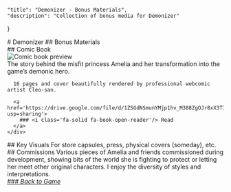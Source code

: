 

    "title": "Demonizer - Bonus Materials",
    "description": "Collection of bonus media for Demonizer"
}

<hgroup>
  # Demonizer
  ## Bonus Materials
</hgroup>
<section>
  ## Comic Book
  <div class='grid'>
    <img src={ComicImg} alt='Comic book preview' width={320} height={320} style={{marginBottom: '1rem'}}/>
    <div>
      The story behind the misfit princess Amelia and her transformation into the game’s demonic hero.

      16 pages and cover beautifully rendered by professional webcomic artist Cleo-san.

      <a href='https://drive.google.com/file/d/1ZSGdNSmunYMjp1hv_M388ZgOJr8xX3TI/view?usp=sharing'>
        ### <i class='fa-solid fa-book-open-reader'/> Read
      </a>
    </div>
  </div>
</section>
<section>
  ## Key Visuals
  For store capsules, press, physical covers (someday), etc.
  <Gallery items={KeyArtItems} />
  ## Commissions
  Various pieces of Amelia and friends commissioned during development, showing bits of the world she is fighting to protect or letting her meet other original characters. I enjoy the diversity of styles and interpretations.
  <Gallery items={CommissionItems} columns={4}/>
</section>
<section>
  <a href='/demonizer'>
    ### <i class='fa-solid fa-arrow-left'/> Back to Game
  </a>
</section>
